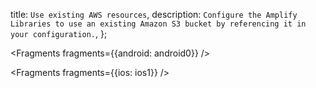   title: `Use existing AWS resources`,
  description: `Configure the Amplify Libraries to use an existing Amazon S3 bucket by referencing it in your configuration.`,
};


<Fragments fragments={{android: android0}} />


<Fragments fragments={{ios: ios1}} />